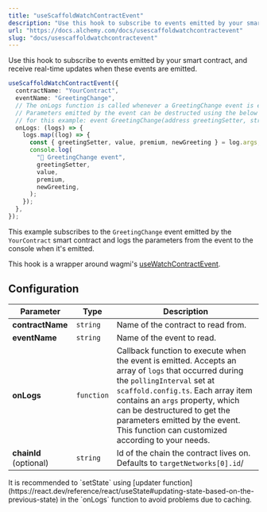 ```yaml
---
title: "useScaffoldWatchContractEvent"
description: "Use this hook to subscribe to events emitted by your smart contract, and receive real-time updates when these events are emitted."
url: "https://docs.alchemy.com/docs/usescaffoldwatchcontractevent"
slug: "docs/usescaffoldwatchcontractevent"
---
```


Use this hook to subscribe to events emitted by your smart contract, and receive real-time updates when these events are emitted.

```ts ts
useScaffoldWatchContractEvent({
  contractName: "YourContract",
  eventName: "GreetingChange",
  // The onLogs function is called whenever a GreetingChange event is emitted by the contract.
  // Parameters emitted by the event can be destructed using the below example
  // for this example: event GreetingChange(address greetingSetter, string newGreeting, bool premium, uint256 value);
  onLogs: (logs) => {
    logs.map((log) => {
      const { greetingSetter, value, premium, newGreeting } = log.args;
      console.log(
        "📡 GreetingChange event",
        greetingSetter,
        value,
        premium,
        newGreeting,
      );
    });
  },
});
```

This example subscribes to the `GreetingChange` event emitted by the `YourContract` smart contract and logs the parameters from the event to the console when it's emitted.

This hook is a wrapper around wagmi's [useWatchContractEvent](https://wagmi.sh/react/api/hooks/useWatchContractEvent).

## Configuration

| Parameter              | Type       | Description                                                                                                                                                                                                                                                                                                                         |
| ---------------------- | ---------- | ----------------------------------------------------------------------------------------------------------------------------------------------------------------------------------------------------------------------------------------------------------------------------------------------------------------------------------- |
| **contractName**       | `string`   | Name of the contract to read from.                                                                                                                                                                                                                                                                                                  |
| **eventName**          | `string`   | Name of the event to read.                                                                                                                                                                                                                                                                                                          |
| **onLogs**             | `function` | Callback function to execute when the event is emitted. Accepts an array of `logs` that occurred during the `pollingInterval` set at `scaffold.config.ts`. Each array item contains an `args` property, which can be destructured to get the parameters emitted by the event. This function can customized according to your needs. |
| **chainId** (optional) | `string`   | Id of the chain the contract lives on. Defaults to `targetNetworks[0].id`/                                                                                                                                                                                                                                                          |

<Info>
  It is recommended to `setState` using [updater
  function](https://react.dev/reference/react/useState#updating-state-based-on-the-previous-state)
  in the `onLogs` function to avoid problems due to caching.
</Info>
